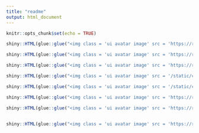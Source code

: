 ```yaml
---
title: "readme"
output: html_document
---
```


```r
knitr::opts_chunk$set(echo = TRUE)
```



```r
shiny::HTML(glue::glue("<img class = 'ui avatar image' src = 'https://raw.githubusercontent.com/systats/CDN/main/static/coins2/eth.png'>"))

shiny::HTML(glue::glue("<img class = 'ui avatar image' src = 'https://raw.githubusercontent.com/systats/CDN/main/static/coins2/btc.png'>"))

shiny::HTML(glue::glue("<img class = 'ui avatar image' src = 'https://raw.githubusercontent.com/systats/CDN/main/static/coins/BTC.png'>"))

shiny::HTML(glue::glue("<img class = 'ui avatar image' src = '/static/coins/BTC.png'>"))

shiny::HTML(glue::glue("<img class = 'ui avatar image' src = '/static/coins/BTC2.png.jpg'>"))

shiny::HTML(glue::glue("<img class = 'ui avatar image' src = 'https://raw.githubusercontent.com/systats/CDN/main/static/coins/BTC2.png'>"))

shiny::HTML(glue::glue("<img class = 'ui avatar image' src = 'https://raw.githubusercontent.com/systats/CDN/main/static/coins/BTC2.png'>"))


shiny::HTML(glue::glue("<img class = 'ui avatar image' src = 'https://raw.githubusercontent.com/systats/CDN/main/static/coins/BTC.png.jpg'>"))
```

